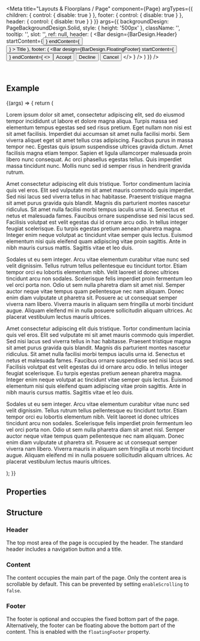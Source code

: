 
<Meta
  title="Layouts & Floorplans / Page"
  component={Page}
  argTypes={{
    children: { control: { disable: true } },
    footer: { control: { disable: true } },
    header: { control: { disable: true } }
  }}
  args={{
    backgroundDesign: PageBackgroundDesign.Solid,
    style: {
      height: '500px'
    },
    className: '',
    tooltip: '',
    slot: '',
    ref: null,
    header: (
      <Bar
        design={BarDesign.Header}
        startContent={<Button icon="home" title="Go Home" />}
        endContent={<Button icon="settings" title="Go to Settings" />}
      >
        <Label>Title</Label>
      </Bar>
    ),
    footer: (
      <Bar
        design={BarDesign.FloatingFooter}
        startContent={<Button icon="home" title="Go Home" />}
        endContent={
          <>
            <Button design={ButtonDesign.Positive}>Accept</Button>
            <Button design={ButtonDesign.Negative}>Decline</Button>
            <Button design={ButtonDesign.Transparent}>Cancel</Button>
          </>
        }
      />
    )
  }}
/>

<DocsHeader />

<br />

## Example

<Canvas>
  <Story name="Default">
    {(args) => {
      return (
        <Page {...args}>
          <div>
            <p>
              Lorem ipsum dolor sit amet, consectetur adipiscing elit, sed do eiusmod tempor incididunt ut labore et
              dolore magna aliqua. Turpis massa sed elementum tempus egestas sed sed risus pretium. Eget nullam non nisi
              est sit amet facilisis. Imperdiet dui accumsan sit amet nulla facilisi morbi. Sem viverra aliquet eget sit
              amet tellus cras adipiscing. Faucibus purus in massa tempor nec. Egestas quis ipsum suspendisse ultrices
              gravida dictum. Amet facilisis magna etiam tempor. Sapien et ligula ullamcorper malesuada proin libero
              nunc consequat. Ac orci phasellus egestas tellus. Quis imperdiet massa tincidunt nunc. Mollis nunc sed id
              semper risus in hendrerit gravida rutrum.
            </p>
            <p>
              Amet consectetur adipiscing elit duis tristique. Tortor condimentum lacinia quis vel eros. Elit sed
              vulputate mi sit amet mauris commodo quis imperdiet. Sed nisi lacus sed viverra tellus in hac habitasse.
              Praesent tristique magna sit amet purus gravida quis blandit. Magnis dis parturient montes nascetur
              ridiculus. Sit amet nulla facilisi morbi tempus iaculis urna id. Senectus et netus et malesuada fames.
              Faucibus ornare suspendisse sed nisi lacus sed. Facilisis volutpat est velit egestas dui id ornare arcu
              odio. In tellus integer feugiat scelerisque. Eu turpis egestas pretium aenean pharetra magna. Integer enim
              neque volutpat ac tincidunt vitae semper quis lectus. Euismod elementum nisi quis eleifend quam adipiscing
              vitae proin sagittis. Ante in nibh mauris cursus mattis. Sagittis vitae et leo duis.
            </p>
            <p>
              Sodales ut eu sem integer. Arcu vitae elementum curabitur vitae nunc sed velit dignissim. Tellus rutrum
              tellus pellentesque eu tincidunt tortor. Etiam tempor orci eu lobortis elementum nibh. Velit laoreet id
              donec ultrices tincidunt arcu non sodales. Scelerisque felis imperdiet proin fermentum leo vel orci porta
              non. Odio ut sem nulla pharetra diam sit amet nisl. Semper auctor neque vitae tempus quam pellentesque nec
              nam aliquam. Donec enim diam vulputate ut pharetra sit. Posuere ac ut consequat semper viverra nam libero.
              Viverra mauris in aliquam sem fringilla ut morbi tincidunt augue. Aliquam eleifend mi in nulla posuere
              sollicitudin aliquam ultrices. Ac placerat vestibulum lectus mauris ultrices.
            </p>
            <p>
              Amet consectetur adipiscing elit duis tristique. Tortor condimentum lacinia quis vel eros. Elit sed
              vulputate mi sit amet mauris commodo quis imperdiet. Sed nisi lacus sed viverra tellus in hac habitasse.
              Praesent tristique magna sit amet purus gravida quis blandit. Magnis dis parturient montes nascetur
              ridiculus. Sit amet nulla facilisi morbi tempus iaculis urna id. Senectus et netus et malesuada fames.
              Faucibus ornare suspendisse sed nisi lacus sed. Facilisis volutpat est velit egestas dui id ornare arcu
              odio. In tellus integer feugiat scelerisque. Eu turpis egestas pretium aenean pharetra magna. Integer enim
              neque volutpat ac tincidunt vitae semper quis lectus. Euismod elementum nisi quis eleifend quam adipiscing
              vitae proin sagittis. Ante in nibh mauris cursus mattis. Sagittis vitae et leo duis.
            </p>
            <p>
              Sodales ut eu sem integer. Arcu vitae elementum curabitur vitae nunc sed velit dignissim. Tellus rutrum
              tellus pellentesque eu tincidunt tortor. Etiam tempor orci eu lobortis elementum nibh. Velit laoreet id
              donec ultrices tincidunt arcu non sodales. Scelerisque felis imperdiet proin fermentum leo vel orci porta
              non. Odio ut sem nulla pharetra diam sit amet nisl. Semper auctor neque vitae tempus quam pellentesque nec
              nam aliquam. Donec enim diam vulputate ut pharetra sit. Posuere ac ut consequat semper viverra nam libero.
              Viverra mauris in aliquam sem fringilla ut morbi tincidunt augue. Aliquam eleifend mi in nulla posuere
              sollicitudin aliquam ultrices. Ac placerat vestibulum lectus mauris ultrices.
            </p>
          </div>
        </Page>
      );
    }}
  </Story>
</Canvas>

## Properties

<ArgsTable story="." />

## Structure

### Header

The top most area of the page is occupied by the header. The standard header includes a navigation button and a title.

### Content

The content occupies the main part of the page. Only the content area is scrollable by default. This can be prevented by setting `enableScrolling` to `false`.

### Footer

The footer is optional and occupies the fixed bottom part of the page. Alternatively, the footer can be floating above the bottom part of the content. This is enabled with the `floatingFooter` property.

<Footer />

